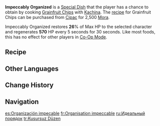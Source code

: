 {{Food Infobox
|id              = 108747
|description     = The chips are arrayed in neat rows, fried just right. In their crunchy deliciousness, you can see Kachina's earnestness and care. Would it be too much motivation for her if you were to tell her how you felt about the dish, plus some compliments?
|type            = Recovery Dishes
|effectType      = Regeneration
|effect          = Restores '''26'''% of Max HP to the selected character and regenerates '''570''' HP every 5s for 30s.
|eff_att1        = HP Restore
|eff_att2        = HP Restore Percent
|eff_att3        = HP Regen
|quality         = 2
|character       = Kachina
|base            = Grainfruit Chips
}}
'''Impeccably Organized''' is a [[Special Dish]] that the player has a chance to obtain by cooking [[Grainfruit Chips]] with [[Kachina]]. The [[recipe]] for Grainfruit Chips can be purchased from [[Cipac]] for 2,500 [[Mora]].

Impeccably Organized restores '''26'''% of Max HP to the selected character and regenerates '''570''' HP every 5 seconds for 30 seconds. Like most foods, this has no effect for other players in [[Co-Op Mode]].

==Recipe==
{{Recipe
|type = Cooking
|character = Kachina
|Grainfruit = 2
|Fowl = 1
|Cheese = 1
|sort = Grainfruit;Fowl;Cheese
}}

==Other Languages==
{{Other Languages
|en       = Impeccably Organized
|zhs      = 齐齐整整
|zhs_rm   = Qíqízhěngzhěng
|zht      = 齊齊整整
|zht_rm   = Qíqízhěngzhěng
|zh_tl    = 
|ja       = きっちりチップス
|ja_rm    = Kicchiri Chippusu
|ja_tl    = Precise Chips
|ko       = 질서정연
|ko_tl    = 
|es       = Organización impecable
|es_tl    = Impeccable Organization
|fr       = Organisation impeccable
|fr_tl    = Impeccable Organization
|ru       = Идеальный порядок
|ru_tl    = Ideal Order
|th       = Impeccably Organized
|vi       = Ngay Ngay Ngắn Ngắn
|vi_tl    = 
|de       = Alles in bester Ordnung
|de_tl    = Everything in Perfect Order
|id       = Impeccably Organized
|pt       = Organizado Impecavelmente
|pt_tl    = 
|tr       = Kusursuz Düzen
|tr_tl    = 
|it       = Organizzazione impeccabile
|it_tl    = 
}}

==Change History==
{{Change History|5.0}}

==Navigation==
{{Food Navbox|type=Special Dishes}}

[[es:Organización impecable]]
[[fr:Organisation impeccable]]
[[ru:Идеальный порядок]]
[[tr:Kusursuz Düzen]]
